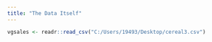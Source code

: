 ```yaml
---
title: "The Data Itself"
---
```


```r
vgsales <- readr::read_csv("C:/Users/19493/Desktop/cereal3.csv")
```
